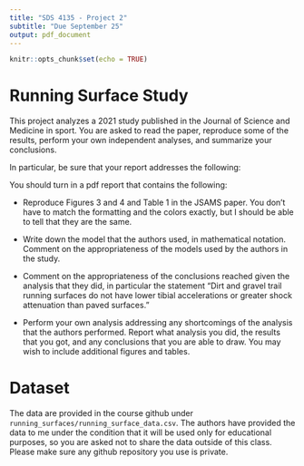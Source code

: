```yaml
---
title: "SDS 4135 - Project 2"
subtitle: "Due September 25"
output: pdf_document
---
```


```r
knitr::opts_chunk$set(echo = TRUE)
```

# Running Surface Study

This project analyzes a 2021 study published in the Journal of Science and Medicine
in sport. You are asked to read the paper, reproduce some of the results, perform
your own independent analyses, and summarize your conclusions. 

In particular, be sure that your report addresses the following:

You should turn in a pdf report that contains the following:

* Reproduce Figures 3 and 4 and Table 1 in the JSAMS paper. You don't have to match the formatting and the colors exactly, but I should be able to tell that they are the same.

* Write down the model that the authors used, in mathematical notation. Comment on the appropriateness of the models used by the authors in the study. 

* Comment on the appropriateness of the conclusions reached given the analysis that they did, in particular the statement "Dirt and gravel trail running surfaces do not have lower tibial accelerations or greater shock attenuation than paved surfaces."

* Perform your own analysis addressing any shortcomings of the analysis that the authors performed. Report what analysis you did, the results that you got, and any conclusions that you are able to draw. You may wish to include additional figures and tables.

# Dataset

The data are provided in the course github under `running_surfaces/running_surface_data.csv`. The authors have provided the data to me
under the condition that it will be used only for educational purposes, so you
are asked not to share the data outside of this class. Please make sure any
github repository you use is private.





